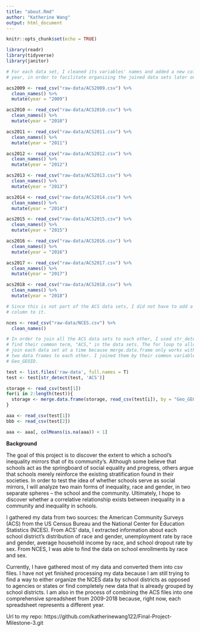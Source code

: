 ```yaml
---
title: "about.Rmd"
author: "Katherine Wang"
output: html_document
---
```


```r
knitr::opts_chunk$set(echo = TRUE)

library(readr)
library(tidyverse)
library(janitor)
```

```r

# For each data set, I cleaned its variables' names and added a new column,
# year, in order to facilitate organizing the joined data sets later on.

acs2009 <- read_csv("raw-data/ACS2009.csv") %>% 
  clean_names() %>% 
  mutate(year = "2009")

acs2010 <- read_csv("raw-data/ACS2010.csv") %>% 
  clean_names() %>% 
  mutate(year = "2010")

acs2011 <- read_csv("raw-data/ACS2011.csv") %>% 
  clean_names() %>% 
  mutate(year = "2011")

acs2012 <- read_csv("raw-data/ACS2012.csv") %>% 
  clean_names() %>% 
  mutate(year = "2012")

acs2013 <- read_csv("raw-data/ACS2013.csv") %>% 
  clean_names() %>% 
  mutate(year = "2013")

acs2014 <- read_csv("raw-data/ACS2014.csv") %>% 
  clean_names() %>% 
  mutate(year = "2014")

acs2015 <- read_csv("raw-data/ACS2015.csv") %>% 
  clean_names() %>% 
  mutate(year = "2015")

acs2016 <- read_csv("raw-data/ACS2016.csv") %>% 
  clean_names() %>% 
  mutate(year = "2016")

acs2017 <- read_csv("raw-data/ACS2017.csv") %>% 
  clean_names() %>% 
  mutate(year = "2017")

acs2018 <- read_csv("raw-data/ACS2018.csv") %>% 
  clean_names() %>% 
  mutate(year = "2018")

# Since this is not part of the ACS data sets, I did not have to add a year
# column to it.

nces <- read_csv("raw-data/NCES.csv") %>% 
  clean_names()

# In order to join all the ACS data sets to each other, I used str_detect to
# find their common term, "ACS," in the data sets. The for loop to allows me to
# join each data set at a time because merge.data.frame only works with joining
# two data frames to each other. I joined them by their common variable,
# Geo_GEOID.

test <- list.files('raw-data', full.names = T)
test <- test[str_detect(test, 'ACS')]

storage <- read_csv(test[1])
for(i in 2:length(test)){
  storage <- merge.data.frame(storage, read_csv(test[i]), by = "Geo_GEOID")
}

aaa <- read_csv(test[1])
bbb <- read_csv(test[2])

aaa <- aaa[, colMeans(is.na(aaa)) < 1]
```


**Background**


The goal of this project is to discover the extent to which a school’s inequality mirrors that of its community’s. Although some believe that schools act as the springboard of social equality and progress, others argue that schools merely reinforce the existing stratification found in their societies. In order to test the idea of whether schools serve as social mirrors, I will analyze two main forms of inequality, race and gender, in two separate spheres -- the school and the community. Ultimately, I hope to discover whether a correlative relationship exists between inequality in a community and inequality in schools.


I gathered my data from two sources: the American Community Surveys (ACS) from the US Census Bureau and the National Center for Education Statistics (NCES). From ACS’ data, I extracted information about each school district’s distribution of race and gender, unemployment rate by race and gender, average household income by race, and school dropout rate by sex. From NCES, I was able to find the data on school enrollments by race and sex.


Currently, I have gathered most of my data and converted them into csv files. I have not yet finished processing my data because I am still trying to find a way to either organize the NCES data by school districts as opposed to agencies or states or find completely new data that is already grouped by school districts. I am also in the process of combining the ACS files into one comprehensive spreadsheet from 2009-2018 because, right now, each spreadsheet represents a different year.


Url to my repo: https://github.com/katherinewang122/Final-Project-Milestone-3.git